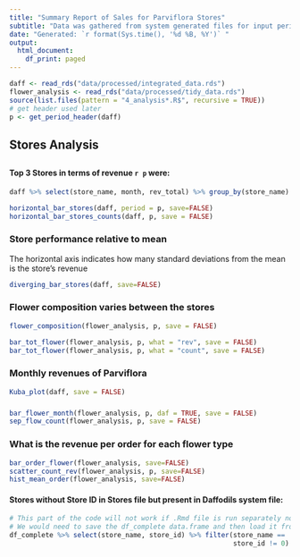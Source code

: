 ```yaml
---
title: "Summary Report of Sales for Parviflora Stores"
subtitle: "Data was gathered from system generated files for input period"
date: "Generated: `r format(Sys.time(), '%d %B, %Y')` "
output: 
  html_document:
    df_print: paged
---
```


```r

daff <- read_rds("data/processed/integrated_data.rds")
flower_analysis <- read_rds("data/processed/tidy_data.rds")
source(list.files(pattern = "4_analysis*.R$", recursive = TRUE))
# get header used later
p <- get_period_header(daff)
```

## Stores Analysis
##
#### Top 3 Stores in terms of revenue `r p` were: 

``` r
daff %>% select(store_name, month, rev_total) %>% group_by(store_name) %>% summarise(`Total Revenue` = sum(rev_total)) %>% arrange(desc(`Total Revenue`)) %>% head(3)

```

```r

horizontal_bar_stores(daff, period = p, save=FALSE)
horizontal_bar_stores_counts(daff, p, save = FALSE)

```

### Store performance relative to mean
The horizontal axis indicates how many standard deviations from the mean is the store's revenue

```r
diverging_bar_stores(daff, save=FALSE)
```

### Flower composition varies between the stores
``` r
flower_composition(flower_analysis, p, save = FALSE)

```

```r
bar_tot_flower(flower_analysis, p, what = "rev", save = FALSE)
bar_tot_flower(flower_analysis, p, what = "count", save = FALSE)
```

### Monthly revenues of Parviflora
``` r
Kuba_plot(daff, save = FALSE)
```

### 
``` r
bar_flower_month(flower_analysis, p, daf = TRUE, save = FALSE)
sep_flow_count(flower_analysis, p, save = FALSE)
```

### What is the revenue per order for each flower type
```r
bar_order_flower(flower_analysis, save=FALSE)
scatter_count_rev(flower_analysis, p, save=FALSE)
hist_mean_order(flower_analysis, save=FALSE)
```


#### Stores without Store ID in Stores file but present in Daffodils system file: 
```r
# This part of the code will not work if .Rmd file is run separately not from main script
# We would need to save the df_complete data.frame and then load it from .Rds file
df_complete %>% select(store_name, store_id) %>% filter(store_name == 'unknown' & 
                                                        store_id != 0) %>% rename("Store ID (Daffodils System)"=store_id)
```

